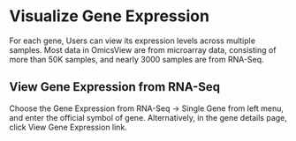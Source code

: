 # Visualize Gene Expression

For each gene, Users can view its expression levels across multiple samples. Most data in OmicsView are from microarray data, consisting of more than 50K samples, and nearly 3000 samples are from RNA-Seq.

## View Gene Expression from RNA-Seq

Choose the Gene Expression from RNA-Seq -> Single Gene from left menu, and enter the official symbol of gene. Alternatively, in the gene details page, click View Gene Expression link.
